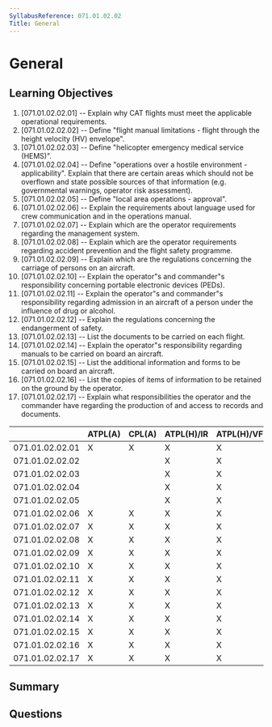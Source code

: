 ```yaml
---
SyllabusReference: 071.01.02.02
Title: General
---
```


# General

## Learning Objectives

1. [071.01.02.02.01] -- Explain why CAT flights must meet the applicable
   operational requirements.
2. [071.01.02.02.02] -- Define "flight manual limitations - flight through the
   height velocity (HV) envelope".
3. [071.01.02.02.03] -- Define "helicopter emergency medical service (HEMS)".
4. [071.01.02.02.04] -- Define "operations over a hostile environment -
   applicability". Explain that there are certain areas which should not be
   overflown and state possible sources of that information (e.g. governmental
   warnings, operator risk assessment).
5. [071.01.02.02.05] -- Define "local area operations - approval".
6. [071.01.02.02.06] -- Explain the requirements about language used for crew
   communication and in the operations manual.
7. [071.01.02.02.07] -- Explain which are the operator requirements regarding
   the management system.
8. [071.01.02.02.08] -- Explain which are the operator requirements regarding
   accident prevention and the flight safety programme.
9. [071.01.02.02.09] -- Explain which are the regulations concerning the
   carriage of persons on an aircraft.
10. [071.01.02.02.10] -- Explain the operator"s and commander"s responsibility
    concerning portable electronic devices (PEDs).
11. [071.01.02.02.11] -- Explain the operator"s and commander"s responsibility
    regarding admission in an aircraft of a person under the influence of drug
    or alcohol.
12. [071.01.02.02.12] -- Explain the regulations concerning the endangerment of
    safety.
13. [071.01.02.02.13] -- List the documents to be carried on each flight.
14. [071.01.02.02.14] -- Explain the operator"s responsibility regarding manuals
    to be carried on board an aircraft.
15. [071.01.02.02.15] -- List the additional information and forms to be carried
    on board an aircraft.
16. [071.01.02.02.16] -- List the copies of items of information to be retained
    on the ground by the operator.
17. [071.01.02.02.17] -- Explain what responsibilities the operator and the
    commander have regarding the production of and access to records and
    documents.

|                 | ATPL(A) | CPL(A) | ATPL(H)/IR | ATPL(H)/VFR | CPL(H) | IR  | CBIR(A) |
| --------------- | ------- | ------ | ---------- | ----------- | ------ | --- | ------- |
| 071.01.02.02.01 | X       | X      | X          | X           | X      |     |         |
| 071.01.02.02.02 |         |        | X          | X           | X      |     |         |
| 071.01.02.02.03 |         |        | X          | X           | X      |     |         |
| 071.01.02.02.04 |         |        | X          | X           | X      |     |         |
| 071.01.02.02.05 |         |        | X          | X           | X      |     |         |
| 071.01.02.02.06 | X       | X      | X          | X           | X      |     |         |
| 071.01.02.02.07 | X       | X      | X          | X           | X      |     |         |
| 071.01.02.02.08 | X       | X      | X          | X           | X      |     |         |
| 071.01.02.02.09 | X       | X      | X          | X           | X      |     |         |
| 071.01.02.02.10 | X       | X      | X          | X           | X      |     |         |
| 071.01.02.02.11 | X       | X      | X          | X           | X      |     |         |
| 071.01.02.02.12 | X       | X      | X          | X           | X      |     |         |
| 071.01.02.02.13 | X       | X      | X          | X           | X      |     |         |
| 071.01.02.02.14 | X       | X      | X          | X           | X      |     |         |
| 071.01.02.02.15 | X       | X      | X          | X           | X      |     |         |
| 071.01.02.02.16 | X       | X      | X          | X           | X      |     |         |
| 071.01.02.02.17 | X       | X      | X          | X           | X      |     |         |

## Summary

## Questions
